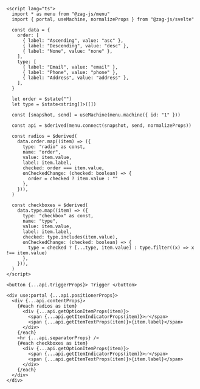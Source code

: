 ```svelte
<script lang="ts">
  import * as menu from "@zag-js/menu"
  import { portal, useMachine, normalizeProps } from "@zag-js/svelte"

  const data = {
    order: [
      { label: "Ascending", value: "asc" },
      { label: "Descending", value: "desc" },
      { label: "None", value: "none" },
    ],
    type: [
      { label: "Email", value: "email" },
      { label: "Phone", value: "phone" },
      { label: "Address", value: "address" },
    ],
  }

  let order = $state("")
  let type = $state<string[]>([])

  const [snapshot, send] = useMachine(menu.machine({ id: "1" }))

  const api = $derived(menu.connect(snapshot, send, normalizeProps))

  const radios = $derived(
    data.order.map((item) => ({
      type: "radio" as const,
      name: "order",
      value: item.value,
      label: item.label,
      checked: order === item.value,
      onCheckedChange: (checked: boolean) => {
        order = checked ? item.value : ""
      },
    })),
  )

  const checkboxes = $derived(
    data.type.map((item) => ({
      type: "checkbox" as const,
      name: "type",
      value: item.value,
      label: item.label,
      checked: type.includes(item.value),
      onCheckedChange: (checked: boolean) => {
        type = checked ? [...type, item.value] : type.filter((x) => x !== item.value)
      },
    })),
  )
</script>

<button {...api.triggerProps}> Trigger </button>

<div use:portal {...api.positionerProps}>
  <div {...api.contentProps}>
    {#each radios as item}
      <div {...api.getOptionItemProps(item)}>
        <span {...api.getItemIndicatorProps(item)}>✅</span>
        <span {...api.getItemTextProps(item)}>{item.label}</span>
      </div>
    {/each}
    <hr {...api.separatorProps} />
    {#each checkboxes as item}
      <div {...api.getOptionItemProps(item)}>
        <span {...api.getItemIndicatorProps(item)}>✅</span>
        <span {...api.getItemTextProps(item)}>{item.label}</span>
      </div>
    {/each}
  </div>
</div>
```
